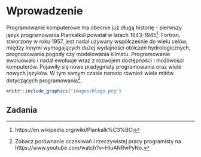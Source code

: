 # Wprowadzenie {#wprowadzenie}

Programowanie komputerowe ma obecnie już długą historię<!--^[footnote o programowaniu niekomputerowym-https://en.wikipedia.org/wiki/History_of_programming_languages]--> - pierwszy język programowania Plankalkül powstał w latach 1943-1945^[https://en.wikipedia.org/wiki/Plankalk%C3%BCl].
Fortran, stworzony w roku 1957, jest nadal używany współcześnie do wielu celów, między innymi wymagających dużej wydajności obliczeń hydrologicznych, prognozowania pogody czy modelowania klimatu.
Programowanie ewoluowało i nadal ewoluuje wraz z rozwojem dostępności i możliwości komputerów.
Pojawiły się nowe pradygmaty<!--^[wyjaśnij]--> programowania oraz wiele nowych języków.
W tym samym czasie narosło również wiele mitów dotyczących programowania^[Zobacz porównanie oczekiwań i rzeczywistej pracy programisty na https://www.youtube.com/watch?v=HluANRwPyNo.].

<!-- mit samotnego programisty -->
<!-- mit wielkiego produktu -->
<!-- mit tego, że programują tylko programiści (aka domain knowladge) -->
<!-- mit, że programiśći są dobrzy z matematyki/być geniuszem (I don’t mind failing repeatedly, and learning from my mistakes) -->
<!-- mit, że trzeba zapamiętać kod, etc -->
<!-- mit, You Can Master a Language in a Few Weeks -->
<!-- mit, Coding is Simply the Act of Writing Code -->
<!-- mit, Coding Starts and Ends With a Computer -->
<!-- mit, there is only one good solution -->
<!-- mit, Learning ends after the course completion -->
<!-- mit, że to męska praca -->
<!-- mit, programista = haker -->
<!-- mit czarnego ekranu -->

<!-- impostor syndrome -->

<!-- akapit o złożoności -->
<!-- historia (języki ewoluują) -->
<!-- + many ways to solve the same problem -->
<!-- geoinformacyjne przykłady -->

<!-- why we code? -->
<!-- cost of reproduction! (economy) -->
<!-- money, money, money -->
<!-- reproducibility -->

<!-- group work -->

<!-- https://csgillespie.github.io/efficientR/collaboration.html#coding-style -->
<!-- There are, however, general principles that most programmers agree on, such as: -->

<!--     Use modular code; -->
<!--     Comment your code; -->
<!--     Don’t Repeat Yourself (DRY); -->
<!--     Be concise, clear and consistent. -->

<!-- lista języków -->
<!-- Java, C, Python, C++, Visual Basic .NET, JavaScript, C#, PHP, SQL, Objective-C, Assembly, Perl -->
<!-- why r (https://adv-r.hadley.nz/introduction.html)-->

<!-- (\@ref(fig:rlogo)).  -->

```r
knitr::include_graphics("images/Rlogo.png")
```

<!-- gdzie zdobyć wiedzę (online resources) -->
<!-- everything takes time -->

<!-- akapit o inspiracjach -->
<!-- https://rstudio-education.github.io/hopr/ -->
<!-- https://www.datacamp.com/courses/free-introduction-to-r -->
<!-- https://rstudio.cloud/learn/primers -->
<!-- https://csgillespie.github.io/efficientR/ -->
<!-- http://jarekj.home.amu.edu.pl/?page_id=36 -->
<!-- https://speakerdeck.com/jennybc/zen-and-the-art-of-workflow-maintenance -->
<!-- http://adv-r.hadley.nz/ -->

## Zadania

